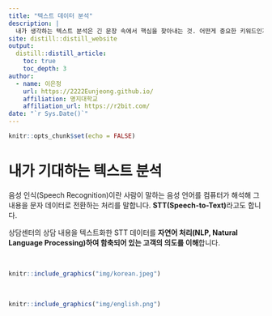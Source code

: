 ```yaml
---
title: "텍스트 데이터 분석"
description: |
  내가 생각하는 텍스트 분석은 긴 문장 속에서 핵심을 찾아내는 것. 어떤게 중요한 키워드인지 찾아내는 과정. 회사 상담이력 데이터에서 주요 키워드를 찾아보고 싶습니다.
site: distill::distill_website
output:
  distill::distill_article:
    toc: true
    toc_depth: 3  
author:
  - name: 이은정 
    url: https://2222Eunjeong.github.io/
    affiliation: 명지대학교
    affiliation_url: https://r2bit.com/   
date: "`r Sys.Date()`" 
---
```


```r
knitr::opts_chunk$set(echo = FALSE)
```


# 내가 기대하는 텍스트 분석

음성 인식(Speech Recognition)이란 사람이 말하는 음성 언어를 컴퓨터가 해석해 그 내용을 문자 데이터로 전환하는 처리를 말합니다. **STT(Speech-to-Text)**라고도 합니다. 

상담센터의 상담 내용을 텍스트화한 STT 데이터를 **자연어 처리(NLP, Natural Language Processing)하여 함축되어 있는 고객의 의도를 이해**합니다.

<br>

```r
knitr::include_graphics("img/korean.jpeg")
```



<br>

```r
knitr::include_graphics("img/english.png")
```

